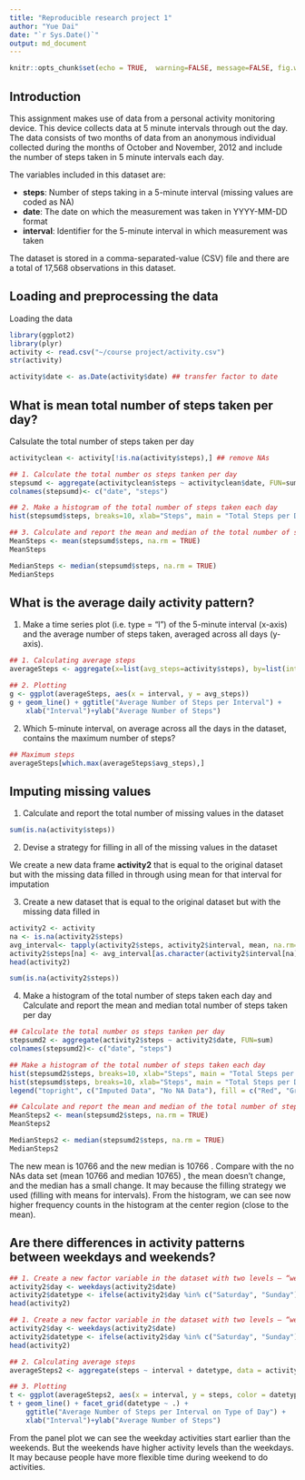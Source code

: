 ```yaml
---
title: "Reproducible research project 1"
author: "Yue Dai"
date: "`r Sys.Date()`"
output: md_document
---
```



```r
knitr::opts_chunk$set(echo = TRUE,  warning=FALSE, message=FALSE, fig.width=10, fig.height=5)
```

## Introduction

This assignment makes use of data from a personal activity monitoring device. This device collects data at 5 minute intervals through out the day. The data consists of two months of data from an anonymous individual collected during the months of October and November, 2012 and include the number of steps taken in 5 minute intervals each day.

The variables included in this dataset are:

* **steps**: Number of steps taking in a 5-minute interval (missing values are coded as NA)
* **date**: The date on which the measurement was taken in YYYY-MM-DD format
* **interval**: Identifier for the 5-minute interval in which measurement was taken

The dataset is stored in a comma-separated-value (CSV) file and there are a total of 17,568 observations in this dataset.

## Loading and preprocessing the data

Loading the data

```r
library(ggplot2)
library(plyr)
activity <- read.csv("~/course project/activity.csv")
str(activity)
```

```r
activity$date <- as.Date(activity$date) ## transfer factor to date
```

## What is mean total number of steps taken per day?

Calsulate the total number of steps taken per day

```r
activityclean <- activity[!is.na(activity$steps),] ## remove NAs

## 1. Calculate the total number os steps tanken per day
stepsumd <- aggregate(activityclean$steps ~ activityclean$date, FUN=sum)
colnames(stepsumd)<- c("date", "steps")
```

```r
## 2. Make a histogram of the total number of steps taken each day
hist(stepsumd$steps, breaks=10, xlab="Steps", main = "Total Steps per Day")
```

```r
## 3. Calculate and report the mean and median of the total number of steps taken per day
MeanSteps <- mean(stepsumd$steps, na.rm = TRUE)
MeanSteps
```

```r
MedianSteps <- median(stepsumd$steps, na.rm = TRUE)
MedianSteps
```

## What is the average daily activity pattern?

1. Make a time series plot (i.e. type = "l") of the 5-minute interval (x-axis) and the average number of steps taken, averaged across all days (y-axis).

```r
## 1. Calculating average steps
averageSteps <- aggregate(x=list(avg_steps=activity$steps), by=list(interval=activity$interval), FUN=mean, na.rm=TRUE)
```

```r
## 2. Plotting
g <- ggplot(averageSteps, aes(x = interval, y = avg_steps))
g + geom_line() + ggtitle("Average Number of Steps per Interval") + 
    xlab("Interval")+ylab("Average Number of Steps")
```

2. Which 5-minute interval, on average across all the days in the dataset, contains the maximum number of steps?

```r
## Maximum steps 
averageSteps[which.max(averageSteps$avg_steps),]
```

## Imputing missing values

1. Calculate and report the total number of missing values in the dataset

```r
sum(is.na(activity$steps))
```

2. Devise a strategy for filling in all of the missing values in the dataset

We create a new data frame **activity2** that is equal to the original dataset but with the missing data filled in through using mean for that interval for imputation

3. Create a new dataset that is equal to the original dataset but with the missing data filled in

```r
activity2 <- activity
na <- is.na(activity2$steps)
avg_interval<- tapply(activity2$steps, activity2$interval, mean, na.rm=TRUE, simplify = TRUE)
activity2$steps[na] <- avg_interval[as.character(activity2$interval[na])]
head(activity2)
```

```r
sum(is.na(activity2$steps))
```

4. Make a histogram of the total number of steps taken each day and Calculate and report the mean and median total number of steps taken per day

```r
## Calculate the total number os steps tanken per day
stepsumd2 <- aggregate(activity2$steps ~ activity2$date, FUN=sum)
colnames(stepsumd2)<- c("date", "steps")
```

```r
## Make a histogram of the total number of steps taken each day
hist(stepsumd2$steps, breaks=10, xlab="Steps", main = "Total Steps per Day with Filling NAs", col = "Red")
hist(stepsumd$steps, breaks=10, xlab="Steps", main = "Total Steps per Day with Filling NAs", col = "Green", add = T)
legend("topright", c("Imputed Data", "No NA Data"), fill = c("Red", "Green"))
```

```r
## Calculate and report the mean and median of the total number of steps taken per day
MeanSteps2 <- mean(stepsumd2$steps, na.rm = TRUE)
MeanSteps2
```

```r
MedianSteps2 <- median(stepsumd2$steps, na.rm = TRUE)
MedianSteps2
```

The new mean is 10766 and the new median is 10766 . Compare with the no NAs data set (mean 10766 and median 10765) , the mean doesn't change, and the median has a small change. It may because the filling strategy we used (filling with means for intervals). From the histogram, we can see now higher frequency counts in the histogram at the center region (close to the mean).

## Are there differences in activity patterns between weekdays and weekends?

```r
## 1. Create a new factor variable in the dataset with two levels – “weekday” and “weekend”
activity2$day <- weekdays(activity2$date)
activity2$datetype <- ifelse(activity2$day %in% c("Saturday", "Sunday"), "Weekend", "Weekday")
head(activity2)
```

```r
## 1. Create a new factor variable in the dataset with two levels – “weekday” and “weekend”
activity2$day <- weekdays(activity2$date)
activity2$datetype <- ifelse(activity2$day %in% c("Saturday", "Sunday"), "Weekend", "Weekday")
head(activity2)
```

```r
## 2. Calculating average steps
averageSteps2 <- aggregate(steps ~ interval + datetype, data = activity2, mean)
```

```r
## 3. Plotting
t <- ggplot(averageSteps2, aes(x = interval, y = steps, color = datetype))
t + geom_line() + facet_grid(datetype ~ .) +
    ggtitle("Average Number of Steps per Interval on Type of Day") + 
    xlab("Interval")+ylab("Average Number of Steps")
```

From the panel plot we can see the weekday activities start earlier than the weekends. But the weekends have higher activity levels than the weekdays. It may because people have more flexible time during weekend to do activities.